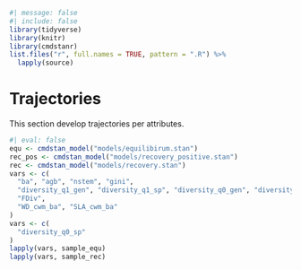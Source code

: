 ```r
#| message: false
#| include: false
library(tidyverse)
library(knitr)
library(cmdstanr)
list.files("r", full.names = TRUE, pattern = ".R") %>%
  lapply(source)
```

# Trajectories

This section develop trajectories per attributes.

```r
#| eval: false
equ <- cmdstan_model("models/equilibirum.stan")
rec_pos <- cmdstan_model("models/recovery_positive.stan")
rec <- cmdstan_model("models/recovery.stan")
vars <- c(
  "ba", "agb", "nstem", "gini",
  "diversity_q1_gen", "diversity_q1_sp", "diversity_q0_gen", "diversity_q0_sp", 
  "FDiv",
  "WD_cwm_ba", "SLA_cwm_ba"
)
vars <- c(
  "diversity_q0_sp"
)
lapply(vars, sample_equ)
lapply(vars, sample_rec)
```
